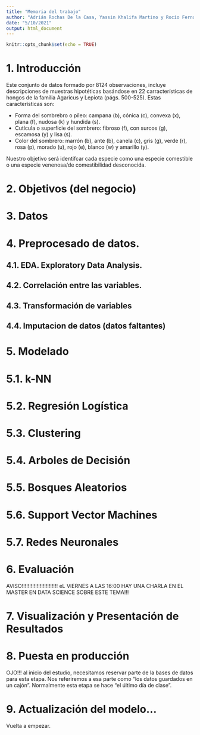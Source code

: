 ```yaml
---
title: "Memoria del trabajo"
author: "Adrián Rochas De la Casa, Yassin Khalifa Martino y Rocío Fernández Cebrián"
date: "5/10/2021"
output: html_document
---
```


```r
knitr::opts_chunk$set(echo = TRUE)
```

# 1. Introducción
Este conjunto de datos formado por 8124 observaciones, incluye descripciones de muestras hipotéticas basándose en 22 carracterísticas de hongos de la familia Agaricus y Lepiota (págs. 500-525). Estas características son:

 + Forma del sombrebro o píleo: campana (b), cónica (c), convexa (x), plana (f), nudosa (k) y hundida (s).
 + Cutícula o superficie del sombrero: fibroso (f), con surcos (g), escamosa (y) y lisa (s).
 + Color del sombrero: marrón (b), ante (b), canela (c), gris (g), verde (r), rosa (p), morado (u), rojo (e), blanco (w) y amarillo (y).

Nuestro objetivo será identifcar cada especie como una especie comestible o una especie venenosa/de comestibilidad desconocida.



# 2. Objetivos (del negocio)

# 3. Datos 

# 4. Preprocesado de datos.

## 4.1. EDA. Exploratory Data Analysis.

## 4.2. Correlación entre las variables.

## 4.3. Transformación de variables

## 4.4. Imputacion de datos (datos faltantes)

# 5. Modelado

# 5.1. k-NN
# 5.2. Regresión Logística
# 5.3. Clustering
# 5.4. Arboles de Decisión
# 5.5. Bosques Aleatorios
# 5.6. Support Vector Machines
# 5.7. Redes Neuronales

# 6. Evaluación
AVISO!!!!!!!!!!!!!!!!!!!!!!!! eL VIERNES A LAS 16:00 HAY UNA CHARLA EN EL MASTER EN DATA SCIENCE SOBRE ESTE TEMA!!!

# 7. Visualización y Presentación de Resultados

# 8. Puesta en producción
OJO!!! al inicio del estudio, necesitamos reservar parte de la bases de datos para esta etapa. Nos referiremos a esa parte como "los datos guardados en un cajón". Normalmente esta etapa se hace "el último día de clase".

# 9. Actualización del modelo...
Vuelta a empezar.